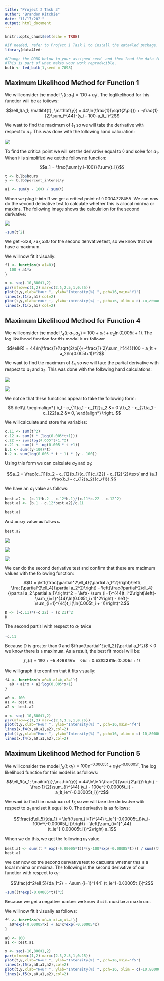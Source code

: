 ```yaml
---
title: "Project 2 Task 3"
author: "Brandon Ritchie"
date: "11/17/2021"
output: html_document
---
```


```r
knitr::opts_chunk$set(echo = TRUE)
```

```r
#If needed, refer to Project 1 Task 1 to install the data4led package.
library(data4led)

#Change the DDDD below to your assigned seed, and then load the data for that randomly selected bulb. 
#This is part of what makes your work reproducible.
bulb <- led_bulb(1,seed = 7098)
```

## Maximum Likelihood Method for Function 1

We will consider the model $f_1(t; a_1) = 100 + a_1t$. The loglikelihood for this function will be as follows:

$$\ell_1(a_1; \mathbf{t}, \mathbf{y}) = 44\ln(\frac{1}{\sqrt{2\pi}}) + -\frac{1}{2}\sum_i^{44}-(y_i - 100-a_1t_i)^2$$

We want to find the maximum of $\ell_1$ so we will take the derivative with respect to $a_1$. This was done with the following hand calculation:

![](first_deriv_1.jpg)

To find the critical point we will set the derivative equal to 0 and solve for $a_1$. When it is simplified we get the following function:

$$a_1 = \frac{\sum{y_i-100}}{\sum{t_i}}$$

```r
t <- bulb$hours
y <- bulb$percent_intensity

a1 <- sum(y - 100) / sum(t)
```

When we plug it into R we get a critical point of $0.0004728455$. We can now do the second derivative test to calculate whether this is a local minima or maxima. The following image shows the calculation for the second derivative:

![](second_deriv_1.jpg)

```r
-sum(t^2)
```

We get $-328,767,530$ for the second derivative test, so we know that we have a maximum.

We will now fit it visually:

```r
f1 <- function(x,a1=0){
  100 + a1*x
}

x <- seq(-10,80001,2)
par(mfrow=c(1,2),mar=c(2.5,2.5,1,0.25))
plot(t,y,xlab="Hour ", ylab="Intensity(%) ", pch=16,main='f1')
lines(x,f1(x,a1),col=2)
plot(t,y,xlab="Hour ", ylab="Intensity(%) ", pch=16, xlim = c(-10,80000),ylim = c(-10,120))
lines(x,f1(x,a1),col=2)

```

## Maximum Likelihood Method for Function 4

We will consider the model $f_4(t; a_1,a_2) = 100 + a_1t + a_2\ln(0.005t+1)$. The log likelihood function for this model is as follows:

$$\ell(R) = 44\ln(\frac{1}{\sqrt{2\pi}})  -\frac{1}{2}\sum_i^{44}(100 + a_1t + a_2\ln(0.005t+1))^2$$

We want to find the maximum of $\ell_4$ so we will take the partial derivative with respect to $a_1$ and $a_2$. This was done with the following hand calculations:

![](partial_a1_4.jpg)

![](partial_a2_4.jpg)

We notice that these functions appear to take the following form:

$$
\left\{
\begin{align*}
b_1 - c_{11}a_1 - c_{12}a_2 &= 0 \\ 
b_2 - c_{21}a_1 - c_{22}a_2 &= 0,
\end{align*} 
\right.
$$

We will calculate and store the variables:

```r
c.11 <- sum(t^2)
c.12 <- sum(t * (log(0.005*t+1)))
c.22 <- sum(log(0.005*t+1)^2)
c.21 <- sum(t * log(0.005 * t +1))
b.1 <- sum((y-100)*t)
b.2 <- sum(log(0.005 * t + 1) * (y - 100))
```

Using this form we can calculate $a_2$ and $a_1$:

$$a_2 = \frac{c_{11}b_2 - c_{12}b_1}{c_{11}c_{22} - c_{12}^2}\text{ and }a_1 = \frac{b_1 - c_{12}a_2}{c_{11}}.$$

We have an $a_1$ value as follows:
```r
best.a2 <- (c.11*b.2 - c.12*b.1)/(c.11*c.22 - c.12^2) 
best.a1 <- (b.1 - c.12*best.a2)/c.11 

best.a1
```


And an $a_2$ value as follows:

```r
best.a2
```

![](partial2_a1_4.jpg)

![](partial2_a2_4.jpg)

![](partial_a2a1.jpg)

We can do the second derivative test and confirm that these are maximum values with the following function:

$$D = \left(\frac{\partial^2\ell_4}{\partial a_1^2}\right)\left( \frac{\partial^2\ell_4}{\partial a_2^2}\right) - \left(\frac{\partial^2\ell_4}{\partial a_2 \partial a_1}\right)^2 = \left(- \sum_{i=1}^{44}t_i^2\right)\left(- \sum_{i=1}^{44}\ln(0.005t_i+1)^2\right) - \left(- \sum_{i=1}^{44}t_i(\ln(0.005t_i + 1))\right)^2.$$

```r
D <- (-c.11)*(-c.22) - (c.21)^2
D
```

The second partial with respect to $a_1$ twice

```r
-c.11
```

Because D is greater than 0 and $\frac{\partial^2\ell_2}{\partial a_1^2}$ < 0 we know there is a maximum. As a result, the best fit model will be:

$$f_2(t) = 100 + -5.406846e-05t + 0.5302281\ln(0.005t+1)$$

We will graph it to confirm that it fits visually:

```r
f4 <- function(x,a0=0,a1=0,a2=1){
  a0 + a1*x + a2*log(0.005*x+1)
}

a0 <- 100
a1 <- best.a1
a2 <- best.a2

x <- seq(-10,80001,2)
par(mfrow=c(1,2),mar=c(2.5,2.5,1,0.25))
plot(t,y,xlab="Hour ", ylab="Intensity(%) ", pch=16,main='f4')
lines(x,f4(x,a0,a1,a2),col=2)
plot(t,y,xlab="Hour ", ylab="Intensity(%) ", pch=16, xlim = c(-10,80000),ylim = c(-10,120))
lines(x,f4(x,a0,a1,a2),col=2)
```

## Maximum Likelihood Method for Function 5

We will consider the model $f_5(t; a_1) = 100e^{-0.00005t} + a_1te^{-0.00005t}$. The log likelihood function for this model is as follows:

$$\ell_5(a_1; \mathbf{t},\mathbf{y}) = 44\ln\left(\frac{1}{\sqrt{2\pi}}\right) - \frac{1}{2}\sum_{i}^{44} (y_i - 100e^{-0.00005t_i} - a_1t_ie^{-0.00005t_i})^2$$

We want to find the maximum of $\ell_5$ so we will take the derivative with respect to $a_1$ and set it equal to 0. The derivative is as follows:

$$\frac{d\ell_5}{da_1} = \left(\sum_{i=1}^{44} t_ie^{-0.00005t_i}(y_i-100e^{-0.00005t_i})\right) - \left(\sum_{i=1}^{44} (t_ie^{-0.00005t_i})^2\right) a_1$$

When we do this, we get the following $a_1$ value.

```r
best.a1 <- sum((t * exp(-0.00005*t))*(y-100*exp(-0.00005*t))) / sum((t*exp(-0.00005*t))^2)
best.a1
```

 We can now do the second derivative test to calculate whether this is a local minima or maxima. The following is the second derivative of our function with respect to $a_1$:
 
$$\frac{d^2\ell_5}{da_1^2} = -\sum_{i=1}^{44} (t_ie^{-0.00005t_i})^2$$
 
```r
-sum((t*exp(-0.00005*t))^2)
```

Because we get a negative number we know that it must be a maximum.

We will now fit it visually as follows:

```r
f5 <- function(x,a0=0,a1=0,a2=1){
  a0*exp(-0.00005*x) + a1*x*exp(-0.00005*x)
}

a0 <- 100
a1 <- best.a1

x <- seq(-10,80001,2)
par(mfrow=c(1,2),mar=c(2.5,2.5,1,0.25))
plot(t,y,xlab="Hour ", ylab="Intensity(%) ", pch=16,main='f5')
lines(x,f5(x,a0,a1,a2),col=2)
plot(t,y,xlab="Hour ", ylab="Intensity(%) ", pch=16, xlim = c(-10,80000),ylim = c(-10,120))
lines(x,f5(x,a0,a1,a2),col=2)
```

 